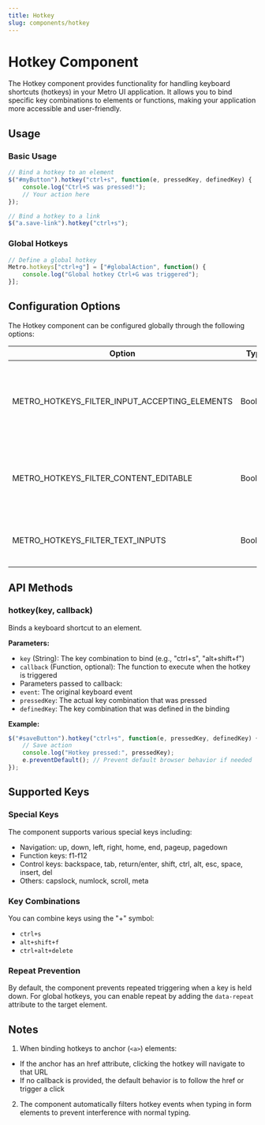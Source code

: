 ```yaml
---
title: Hotkey
slug: components/hotkey
---
```


# Hotkey Component

The Hotkey component provides functionality for handling keyboard shortcuts (hotkeys) in your Metro UI application. It allows you to bind specific key combinations to elements or functions, making your application more accessible and user-friendly.

## Usage

### Basic Usage

```javascript
// Bind a hotkey to an element
$("#myButton").hotkey("ctrl+s", function(e, pressedKey, definedKey) {
    console.log("Ctrl+S was pressed!");
    // Your action here
});

// Bind a hotkey to a link
$("a.save-link").hotkey("ctrl+s");
```

### Global Hotkeys

```javascript
// Define a global hotkey
Metro.hotkeys["ctrl+g"] = ["#globalAction", function() {
    console.log("Global hotkey Ctrl+G was triggered");
}];
```

## Configuration Options

The Hotkey component can be configured globally through the following options:

| Option | Type | Default | Description |
| ------ | ---- | ------- | ----------- |
| METRO_HOTKEYS_FILTER_INPUT_ACCEPTING_ELEMENTS | Boolean | true | When true, hotkeys won't trigger when focus is on form elements like inputs, textareas, and selects |
| METRO_HOTKEYS_FILTER_CONTENT_EDITABLE | Boolean | true | When true, hotkeys won't trigger when focus is on elements with contenteditable attribute |
| METRO_HOTKEYS_FILTER_TEXT_INPUTS | Boolean | true | When true, hotkeys won't trigger when focus is on text input types |

## API Methods

### hotkey(key, callback)

Binds a keyboard shortcut to an element.

**Parameters:**
- `key` (String): The key combination to bind (e.g., "ctrl+s", "alt+shift+f")
- `callback` (Function, optional): The function to execute when the hotkey is triggered
- Parameters passed to callback:
- `event`: The original keyboard event
- `pressedKey`: The actual key combination that was pressed
- `definedKey`: The key combination that was defined in the binding

**Example:**
```javascript
$("#saveButton").hotkey("ctrl+s", function(e, pressedKey, definedKey) {
    // Save action
    console.log("Hotkey pressed:", pressedKey);
    e.preventDefault(); // Prevent default browser behavior if needed
});
```

## Supported Keys

### Special Keys
The component supports various special keys including:
- Navigation: up, down, left, right, home, end, pageup, pagedown
- Function keys: f1-f12
- Control keys: backspace, tab, return/enter, shift, ctrl, alt, esc, space, insert, del
- Others: capslock, numlock, scroll, meta

### Key Combinations
You can combine keys using the "+" symbol:
- `ctrl+s`
- `alt+shift+f`
- `ctrl+alt+delete`

### Repeat Prevention
By default, the component prevents repeated triggering when a key is held down. For global hotkeys, you can enable repeat by adding the `data-repeat` attribute to the target element.

## Notes

1. When binding hotkeys to anchor (`<a>`) elements:
- If the anchor has an href attribute, clicking the hotkey will navigate to that URL
- If no callback is provided, the default behavior is to follow the href or trigger a click

2. The component automatically filters hotkey events when typing in form elements to prevent interference with normal typing.